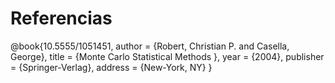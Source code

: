 # Referencias {.unnumbered}

::: {#refs}
@book{10.5555/1051451,
author = {Robert, Christian P. and Casella, George},
title = {Monte Carlo Statistical Methods },
year = {2004},
publisher = {Springer-Verlag},
address = {New-York, NY}
}
:::

